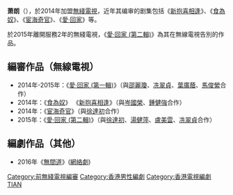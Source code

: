{{for|同名人物|蕭朗 (消歧義)}}
'''萧朗'''（{{bd|？||||}}），於2014年加盟[[無綫電視|無綫電視]]，近年其编审的剧集包括《[[新抱喜相逢|新抱喜相逢]]》、《[[食為奴|食為奴]]》、《[[宦海奇官|宦海奇官]]》、《[[愛·回家_(第二輯)|愛·回家]]》等。

於2015年離開服務2年的無綫電視，《[[愛·回家_(第二輯)|愛·回家 (第二輯)]]》為其在無線電視告別的作品。

== 編審作品（無線電視） ==
*2014年-2015年：《[[愛·回家_(第一輯)|愛·回家 (第一輯)]]》（與[[邵麗瓊|邵麗瓊]]、[[冼翠貞|冼翠貞]]、[[葉廣蔭|葉廣蔭]]、[[馬俊縈|馬俊縈]]合作）
*2014年：《[[食為奴|食為奴]]》 《[[新抱喜相逢|新抱喜相逢]]》（與[[岑国荣_(1934年)|岑國榮]]、[[鍾健強|鍾健強]]合作）
*2014年：《[[宦海奇官|宦海奇官]]》（與[[徐達初|徐達初]]合作）
*2015年：《[[愛·回家_(第二輯)|愛·回家 (第二輯)]]》（與[[徐達初|徐達初]]、[[湯健萍|湯健萍]]、[[盧美雲|盧美雲]]、[[冼翠貞|冼翠貞]]合作）

== 編劇作品（其他） ==
*2016年《[[無間道_(網絡劇)|無間道]]》([[網絡劇|網絡劇]])

[[Category:前無綫電視編審|Category:前無綫電視編審]]
{{DEFAULTSORT:YE}}
[[Category:香港男性編劇|Category:香港男性編劇]]
[[Category:香港電視編劇|Category:香港電視編劇]]
[[Category:萧姓|TIAN]]